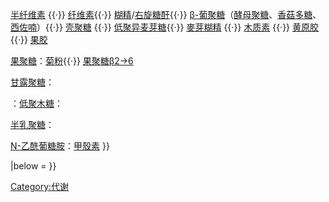 {{Navbox

| name = 糖类
| title = [[醣類]]
| bodyclass = hlist
| state = {{{state<includeonly>|collapsed</includeonly>}}}

|group1 = 总览
|list1 = 
* [[醛糖]]
* [[酮糖]]
* [[吡喃糖]]
* [[呋喃糖]]
 
|group2 = 几何
|list2 = 
* [[环己烷构象]]
* [[端基差向异构]]
* [[变旋现象]]

|group3 = [[單醣]]
|list3 = {{Navbox subgroup

 |group1 = [[乙醣]]
 |list1 = 
* 乙醛糖
** [[乙醇醛]]

 |group2 = [[丙醣]]
 |list2 = 
*丙酮糖
** [[二羟丙酮]]
*丙醛糖
** [[甘油醛]]

 |group3 = [[丁糖]]
 |list3 = 
* 丁酮糖
** [[赤藓酮糖]]
* 丁醛糖
** [[赤藓糖]]
** [[苏糖]]

 |group4 = [[戊糖]]
 |list4 = 
* 戊酮糖
** [[核酮糖]]
** [[木酮糖]]
* 戊醛糖
** [[核糖]]
** [[阿拉伯糖]]
** [[木糖]]
** [[来苏糖]]
* [[脱氧糖]]
** [[脫氧核糖]]
 
 |group5 = [[己糖]]
 |list5 = 
* [[己酮糖]]
** [[阿洛酮糖]]
** [[果糖]]
** [[山梨糖]]
** [[塔格糖]]
* [[己醛糖]]
** [[阿洛糖]]
** [[阿卓糖]]
** [[葡萄糖]]
** [[甘露糖]]
** [[古洛糖]]
** [[艾杜糖]]
** [[半乳糖]]
** [[塔罗糖]]
* [[脱氧糖]]
** [[岩藻糖]]
** [[奎诺糖]]
** [[墨角藻糖]]
** [[鼠李糖]]

 | group6 = [[庚醣]]
 | list6 = 
* 庚酮糖
** [[景天庚酮糖]]
** [[甘露庚酮糖]]

 | group7 = 八碳以上
 | list7 = 
* [[辛醣]]
** [[2,3,4,5,6,7,8-七羥基辛醛|辛醛醣]]
*** [[D-赤蘚-L-半乳辛糖]]
** 辛酮醣
*** [[D-甘油-D-甘露辛糖]]
* [[壬醣]]
** [[2,3,4,5,6,7,8,9-八羥基壬醛|壬醛醣]]
*** [[L-核-D-甘露壬糖]]


}}

|group4 = [[多醣]]
|list4 = {{Navbox subgroup
 |group1 = [[雙醣]]
 |list1 = 
*1{{to}}1
**[[蔗糖]]
**[[海藻糖]]
** {{le|曲二糖|Kojibiose}}
*1{{to}}2
** [[槐糖]]
** [[接骨木二糖]]
*1{{to}}3
**[[松二糖]]
** [[昆布二糖]]
** {{le|黑曲霉糖|Nigerose}}
*1{{to}}4
**[[纤维二糖]]
**[[乳糖]]
**[[乳果糖]]
**[[麦芽糖]]
*1{{to}}6
**[[异麦芽糖]]
**[[異乳糖]]
** {{le|蜜二糖|Melibiose}}
** {{le|车前二糖|Melibiulose}}
** {{le|龙胆二糖|Gentiobiose}}
** [[荚豆二糖]]
*2{{to}}1
** {{link-fr|菊粉二糖|Inulobiose}}

 |group2 = [[三醣]]
 |list2 = 
* [[棉子糖]]
* [[松三糖]]
* [[麦芽三糖]]

 |group3 = [[四醣]]
 |list3 = 
* {{le|阿卡波糖|Acarbose}}
* [[水苏糖]]
* [[麦芽四糖]]

 |group4 = 其他[[寡醣]]
 |list4 = 
* [[低聚果糖]]（FOS）
* [[低聚半乳糖]]（GOS）
* [[低聚甘露糖]]（MOS）
* [[α-环糊精]]
* 低聚[[麥芽糊精]]

 |group5 = [[聚糖|聚醣]]
 |list5 = <u>[[葡聚糖]]</u>：[[Α-葡聚糖]]（[[糖原]]{{·}} [[淀粉]]（[[直链淀粉]]、[[支链淀粉]]））{{·}} [[半纤维素]] {{·}} [[纤维素]]{{·}} [[糊精]]/[[右旋糖酐]]{{·}} [[β-葡聚糖]]（[[酵母聚糖]]、[[香菇多糖]]、[[西佐喃]]）{{·}} [[壳聚糖]] {{·}} [[低聚异麦芽糖]]{{·}} [[麥芽糊精]] {{·}} [[木质素]] {{·}} [[黄原胶]] {{·}} [[果胶]]

<u>[[果聚糖]]</u>：[[菊粉]]{{·}} [[果聚糖β2→6]]

<u>[[甘露聚糖]]</u>：

{{le|戊聚糖|Pentosan}}：<u>[[低聚木糖]]</u>：

<u>[[半乳聚糖]]</u>：

<u>[[N-乙酰葡糖胺]]</u>：[[甲殼質|甲殼素]]
}}

|below = {{生物化学物质种类}}
}}<noinclude>

[[Category:代谢]]
[[Category:糖类代谢途径模板|{{PAGENAME}}]]

</noinclude>